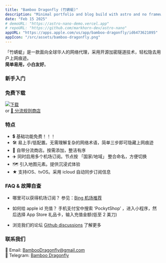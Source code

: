 ```yaml
---
title: "Bamboo Dragonfly (竹蜻蜓)"
description: "Minimal portfolio and blog build with astro and no frameworks."
date: "Feb 15 2025"
# demoURL: "https://astro-nano-demo.vercel.app"
# repoURL: "https://github.com/markhorn-dev/astro-nano"
appURL: "https://apps.apple.com/us/app/bamboo-dragonfly/id6473621095"
appIcon: "/src/assets/bamboo-dragonfly.png"
---
```


「竹蜻蜓」是一款面向全球华人的网络代理，采用开源加密隧道技术，轻松隐去用户上网痕迹。  
**简单易用，小白友好**。

### 新手入门
<YouTube class="border-4 rounded-xl border-amber-300" id="https://youtu.be/A8ZgBa1SPVY" title="竹蜻蜓(iOS)" />  

### 免费下载
<div class="flex flex-row flex-nowrap items-center gap-3">
<div class="w-1/3 max-w-40">
  <a class="box-content" href="https://apps.apple.com/us/app/bamboo-dragonfly/id6473621095">
    <img src="/download-appstore.png" alt="下载"/>
  </a>
</div>
<span>or</span>
<span>
  <a href="/apps/bamboo-dragonfly/rule-providers">🛒 分流规则商店</a>
</span>
</div>

### 特点
- 💲 基础功能免费！！！
- 🛠️ 易上手/低配置。无需理解复杂的网络术语，简单三步即可隐藏上网痕迹
- 🔋 自带分流商店。按需添加，整洁有序
- ✈️ 同时启用多个机场订阅。节点按 「国家/地域」 整合命名，方便切换
- 🗺️ 引入地图元素。提供沉浸式体验
- ★ 支持iOS、tvOS。采用 icloud 自动同步订阅信息

### FAQ & 故障自查
- 哪里可以获得机场订阅？
参见：[Bing 机场推荐](https://www.bing.com/search?q=%E6%9C%BA%E5%9C%BA%E6%8E%A8%E8%8D%90&form=QBLHCN&sp=-1&lq=0&pq=ji%27ih%27tv%27jm&sc=0-11&qs=n&sk=&cvid=DD81D57B8B93466987210D454561C9D1&ghsh=0&ghacc=0&ghpl=)

- 如何给 apple id 充值？ 手机支付宝中搜索 ‘PockytShop’ ，进入小程序，然后选择 App Store 礼品卡，输入充值金额(低至 2 美刀)

- 浏览我们的论坛 [Github discussions](https://github.com/xiguagua/link.flhcc/discussions) 了解更多


### 联系我们
📧 Email: [BambooDragonfly@gmail.com](mailto:rootxigua+BambooDragonfly@gmail.com)  
🤖 Telegram: [Bamboo Dragonfly](https://t.me/+0HOqseq-ENQ0NWJh)

